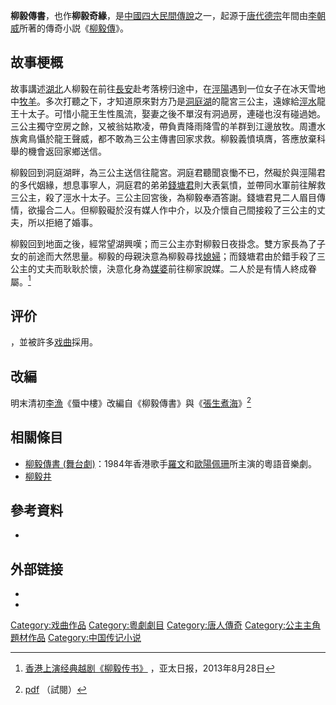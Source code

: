 '''柳毅傳書'''，也作'''柳毅奇緣'''，是[[中國四大民間傳說|中國四大民間傳說]]之一，起源于[[唐代|唐代]][[唐德宗|德宗]]年間由[[李朝威|李朝威]]所著的傳奇小説《[[柳毅傳|柳毅傳]]》。

==故事梗概==

故事講述[[湖北|湖北]]人柳毅在前往[[長安|長安]]赴考落榜归途中，在[[涇陽|涇陽]]遇到一位女子在冰天雪地中[[牧羊|牧羊]]。多次打聽之下，才知道原來對方乃是[[洞庭湖|洞庭湖]]的龍宮三公主，遠嫁給[[涇水|涇水]]龍王十太子。可惜小龍王生性風流，娶妻之後不單沒有洞過房，連碰也沒有碰過她。三公主獨守空房之餘，又被翁姑欺凌，帶負責降雨降雪的羊群到江邊放牧。周遭水族禽鳥懾於龍王聲威，都不敢為三公主傳書回家求救。柳毅義憤填膺，答應放棄科舉的機會返回家鄉送信。

柳毅回到洞庭湖畔，為三公主送信往龍宮。洞庭君聽聞哀慟不已，然礙於與涇陽君的多代姻緣，想息事寧人，洞庭君的弟弟[[錢塘龍王|錢塘君]]則大表氣憤，並帶同水軍前往解救三公主，殺了涇水十太子。三公主回宮後，為柳毅奉酒答謝。錢塘君見二人眉目傳情，欲撮合二人。但柳毅礙於沒有媒人作中介，以及介懷自己間接殺了三公主的丈夫，所以拒絕了婚事。

柳毅回到地面之後，經常望湖興嘆；而三公主亦對柳毅日夜掛念。雙方家長為了子女的前途而大然思量。柳毅的母親決意為柳毅尋找[[媳婦|媳婦]]；而錢塘君由於錯手殺了三公主的丈夫而耿耿於懷，決意化身為[[媒人|媒婆]]前往柳家說媒。二人於是有情人終成眷屬。<ref>[http://www.apdnews.com/news/33106.html 香港上演经典越剧《柳毅传书》] {{webarchive|url=https://web.archive.org/web/20130831112445/http://www.apdnews.com/news/33106.html |date=2013-08-31 }}，亚太日报，2013年8月28日</ref>

==评价==
{{fact|整個故事体现了梦想与虚无，是一個浪漫与现实交织在一起的著名民間傳説}}，並被許多[[戏曲|戏曲]]採用。

==改編==
明末清初[[李漁|李漁]]《蜃中樓》改編自《柳毅傳書》與《[[張生煮海|張生煮海]]》<ref>{{cite web|url=http://140.115.103.241/web/Book/uptBook.aspx?p0=2896|title=書名／手抄本名稱: 蜃中樓|work=崑曲古籍資料庫|publisher=上海朝記書莊|quote=收藏者: [[國立中央大學|中央大學]]戲曲研究室；刊行出版日期: 民國12年7月|date=1913-07-01|access-date=2016-05-19|archive-date=2016-07-01|archive-url=https://web.archive.org/web/20160701210500/http://140.115.103.241/web/Book/uptBook.aspx?p0=2896|dead-url=no}}[http://140.115.103.241/web/Book/albBook.aspx?p0=2896 pdf] {{Wayback|url=http://140.115.103.241/web/Book/albBook.aspx?p0=2896 |date=20160701210502 }}（試閱）</ref>
==相關條目==
*[[柳毅傳書_(舞台劇)|柳毅傳書 (舞台劇)]]：1984年香港歌手[[羅文|羅文]]和[[歐陽佩珊|歐陽佩珊]]所主演的粵語音樂劇。
*[[柳毅井|柳毅井]]
== 參考資料 ==
{{reflist}}

*{{cite book|title=《柳毅傳書》與《張生煮海》研究|date=1978年|publisher=天一出版社|pages=166頁|author=廖玉蕙|authorlink=廖玉蕙}}
:{{cite book|title=《柳毅傳書》與《張生煮海》研究|date=2012年3月|origyear=1978年|publisher=花木蘭出版社|pages=162頁|author=廖玉蕙|authorlink=廖玉蕙|ISBN= 978-9862547540}}

==外部链接==
*{{hkmdb title|3816|龍女三娘 (1963)}}
*{{hkmdb title|2753|柳毅傳書 (1958)}}

[[Category:戏曲作品|Category:戏曲作品]]
[[Category:粵劇劇目|Category:粵劇劇目]]
[[Category:唐人傳奇|Category:唐人傳奇]]
[[Category:公主主角題材作品|Category:公主主角題材作品]]
[[Category:中国传记小说|Category:中国传记小说]]